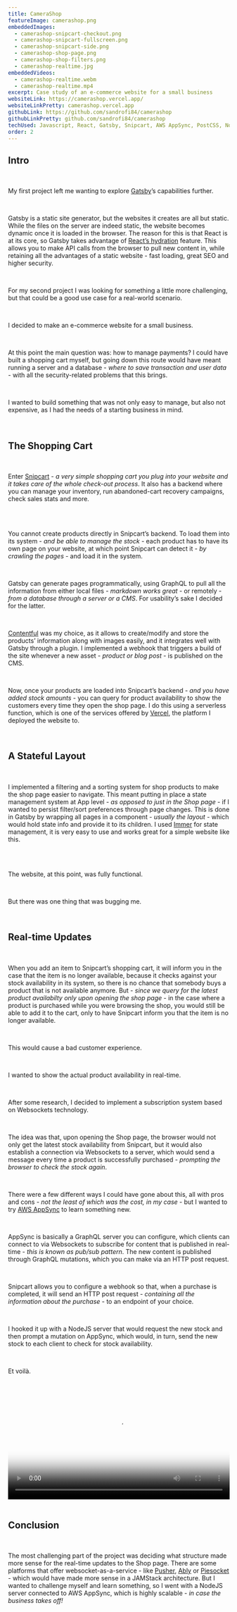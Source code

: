 ```yaml
---
title: CameraShop
featureImage: camerashop.png
embeddedImages:
  - camerashop-snipcart-checkout.png
  - camerashop-snipcart-fullscreen.png
  - camerashop-snipcart-side.png
  - camerashop-shop-page.png
  - camerashop-shop-filters.png
  - camerashop-realtime.jpg
embeddedVideos:
  - camerashop-realtime.webm
  - camerashop-realtime.mp4
excerpt: Case study of an e-commerce website for a small business
websiteLink: https://camerashop.vercel.app/
websiteLinkPretty: camerashop.vercel.app
githubLink: https://github.com/sandrofi84/camerashop
githubLinkPretty: github.com/sandrofi84/camerashop
techUsed: Javascript, React, Gatsby, Snipcart, AWS AppSync, PostCSS, NodeJS, Contentful
order: 2
---
```



<h2 className="project__body__subtitle color--red">Intro</h2>

<br />

My <Link to="/projects/hodos-training/">first project</Link> left me wanting to explore [Gatsby](https://www.gatsbyjs.com/)’s capabilities further.

<br />

Gatsby is a static site generator, but the websites it creates are all but static. While the files on the server are indeed static, the website becomes dynamic once it is loaded in the browser. The reason for this is that React is at its core, so Gatsby takes advantage of [React’s hydration](https://reactjs.org/docs/react-dom.html#hydrate) feature. This allows you to make API calls from the browser to pull new content in, while retaining all the advantages of a static website - <span>fast loading, great SEO and higher security</span>.

<br />

For my second project I was looking for something a little more challenging, but that could be a good use case for a real-world scenario.

<br />

I decided to make an <span>e-commerce website for a small business</span>.

<br />

At this point the main question was: how to manage payments? I could have built a shopping cart myself, but going down this route would have meant running a server and a database - <i>where to save transaction and user data</i> - with all the security-related problems that this brings.

<br />

I wanted to build something that was not only easy to manage, but also not expensive, as I had the needs of a starting business in mind.

<br />

<h2 className="project__body__subtitle color--red">The Shopping Cart</h2>

<br />

Enter [Snipcart](https://snipcart.com/) - <i>a very simple shopping cart you plug into your website and it takes care of the whole check-out process</i>. It also has a backend where you can manage your inventory, run abandoned-cart recovery campaigns, check sales stats and more.

<br />

<div className="project__body__picture">
  <GatsbyImage alt="some alt text" image={getImage(props.localImages[0])} />
</div>

<br />

You cannot create products directly in Snipcart’s backend. To load them into its system - <i>and be able to manage the stock</i> - each product has to have its own page on your website, at which point Snipcart can detect it - <i>by crawling the pages</i> - and load it in the system.

<br />

Gatsby can generate pages programmatically, using GraphQL to pull all the information from either local files - <i>markdown works great</i> - or remotely - <i>from a database through a server or a CMS</i>. For usability’s sake I decided for the latter.

<br />

[Contentful](https://www.contentful.com/) was my choice, as it allows to create/modify and store the products’ information along with images easily, and it integrates well with Gatsby through a plugin. I implemented a webhook that triggers a build of the site whenever a new asset - <i>product or blog post</i> - is published on the CMS.

<br />

Now, once your products are loaded into Snipcart’s backend - <i>and you have added stock amounts</i> - you can query for product availability to show the customers every time they open the shop page. I do this using a <span>serverless function</span>, which is one of the services offered by [Vercel](https://vercel.com/), the platform I deployed the website to.

<br />

<h2 className="project__body__subtitle color--red">A Stateful Layout</h2>

<br />

I implemented <span>a filtering and a sorting system</span> for shop products to make the shop page easier to navigate. This meant putting in place a <span>state management system</span> at App level - <i>as opposed to just in the Shop page</i> - if I wanted to persist filter/sort preferences through page changes. This is done in Gatsby by wrapping all pages in a component - <i>usually the layout</i> - which would hold state info and provide it to its children. I used [Immer](https://immerjs.github.io/immer/) for state management, it is very easy to use and works great for a simple website like this.

<br />

<div className="project__body__picture">
  <GatsbyImage alt="some alt text" image={getImage(props.localImages[4])} />
</div>

<br />

The website, at this point, was fully functional.

<br />

But there was one thing that was bugging me.

<br />

<h2 className="project__body__subtitle color--red">Real-time Updates</h2>

<br />

When you add an item to Snipcart’s shopping cart, it will inform you in the case that the item is no longer available, because it checks against your stock availability in its system, so there is no chance that somebody buys a product that is not available anymore. But - <i>since we query for the latest product availabilty only upon opening the shop page</i> - in the case where a product is purchased while you were browsing the shop, you would still be able to add it to the cart, only to have Snipcart inform you that the item is no longer available.

<br />

This would cause a bad customer experience.

<br />

I wanted to <span>show the actual product availability in real-time</span>.

<br />

After some research, I decided to implement a subscription system based on <span>Websockets</span> technology.

<br />

The idea was that, upon opening the Shop page, the browser would not only get the latest stock availability from Snipcart, but it would also establish a connection via Websockets to a server, which would send a message every time a product is successfully purchased - <i>prompting the browser to check the stock again</i>.

<br />

There were a few different ways I could have gone about this, all with pros and cons - <i>not the least of which was the cost, in my case</i> - but I wanted to try [AWS AppSync](https://aws.amazon.com/appsync/) to learn something new.

<br />

AppSync is basically <span>a GraphQL server you can configure</span>, which clients can connect to via Websockets to subscribe for content that is published in real-time - <i>this is known as pub/sub pattern</i>. The new content is published through GraphQL mutations, which you can make via an HTTP post request.

<br />

Snipcart allows you to configure a webhook so that, when a purchase is completed, it will send an HTTP post request - <i>containing all the information about the purchase</i> - to an endpoint of your choice.

<br />

I hooked it up with a <span>NodeJS server</span> that would request the new stock and then prompt a mutation on AppSync, which would, in turn, send the new stock to each client to check for stock availability.

<br />

Et voilà.

<br />

<div className="project__body__video">
  <video
    controls
    mute="true"
    width="100%"
    poster={getImage(props.localImages[5]).images.fallback.src}
  >
    <source src={props.localVideos[0].publicURL} type="video/webm" />
    <source src={props.localVideos[1].publicURL} type="video/mp4" />
  </video>
</div>

<br />

<h2 className="project__body__subtitle color--red">Conclusion</h2>

<br />

The most challenging part of the project was deciding what structure made more sense for the real-time updates to the Shop page. There are some platforms that offer websocket-as-a-service - like [Pusher](https://pusher.com/), [Ably](https://ably.com/) or [Piesocket](https://www.piesocket.com/) - which would have made more sense in a JAMStack architecture. But I wanted to challenge myself and learn something, so I went with a NodeJS server connected to AWS AppSync, which is highly scalable - <i>in case the business takes off!</i>
